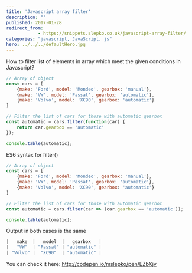 ```yaml
---
title: 'Javascript array filter'
description: ""
published: 2017-01-28
redirect_from:
            - https://snippets.slepko.co.uk/javascript-array-filter/
categories: "javascript, JavaScript, js"
hero: ../../../defaultHero.jpg
---
```

How to filter list of elements in array which meet the given conditions in Javascript?

```javascript
// Array of object
const cars = [
    {make: 'Ford', model: 'Mondeo', gearbox: 'manual'},
    {make: 'VW', model: 'Passat', gearbox: 'automatic'},
    {make: 'Volvo', model: 'XC90', gearbox: 'automatic'}
]

// Filter the list of cars for those with automatic gearbox
const automatic = cars.filter(function(car) {
    return car.gearbox == 'automatic'
});

console.table(automatic);
```

ES6 syntax for filter()

```javascript
// Array of object
const cars = [
    {make: 'Ford', model: 'Mondeo', gearbox: 'manual'},
    {make: 'VW', model: 'Passat', gearbox: 'automatic'},
    {make: 'Volvo', model: 'XC90', gearbox: 'automatic'}
]

// Filter the list of cars for those with automatic gearbox
const automatic = cars.filter(car => (car.gearbox == 'automatic'));

console.table(automatic);
```

Output in both cases is the same

```javascript
|   make  |   model  |   gearbox   |
|   "VW"  | "Passat" | "automatic" |
| "Volvo" |  "XC90"  | "automatic" |
```

You can check it here: <http://codepen.io/mslepko/pen/EZbXjv>
